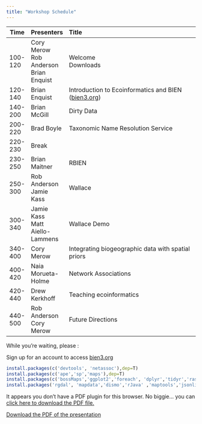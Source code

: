 ```yaml
---
title: "Workshop Schedule"
---
```


|  Time  |  Presenters  |  Title   
|--------|:-------------|:-----------------------------------------------------|
| 100-120 | Cory Merow <br> Rob Anderson <br> Brian Enquist | Welcome <br> Downloads |
| 120-140 | Brian Enquist | Introduction to Ecoinformatics and BIEN ([bien3.org](bien3.org))  |
| 140-200 | Brian McGill  | Dirty Data |
| 200-220 | Brad Boyle    | Taxonomic Name Resolution Service |
| 220-230 | Break         | |
| 230-250 | Brian Maitner | RBIEN |
| 250-300 | Rob Anderson <br> Jamie Kass | Wallace|
| 300-340 | Jamie Kass <br> Matt Aiello-Lammens | Wallace Demo |
| 340-400 | Cory Merow    | Integrating biogeographic data with spatial priors |
| 400-420 | Naia Morueta-Holme | Network Associations |
| 420-440 | Drew Kerkhoff | Teaching ecoinformatics |
| 440-500 | Rob Anderson <br> Cory Merow | Future Directions |



While you're waiting, please :

Sign up for an account to access [bien3.org](bien3.org)

```r
install.packages(c('devtools', 'netassoc'),dep=T)
install.packages(c('ape','sp','maps'),dep=T)
install.packages(c('bossMaps','ggplot2','foreach', 'dplyr','tidyr','raster'),dep=T)
install.packages('rgdal', 'mapdata','dismo','rJava' ,'maptools','jsonlite',dep=T)
```
<!--
Wallace: install_github()?
RBEIN:install_github("EnquistLab/RBIEN/BRI")
-->

<div>
<object data="3_1_assets/Intro_slides.pdf" type="application/pdf" width="100%" height="650px"> 
  <p>It appears you don't have a PDF plugin for this browser.
   No biggie... you can <a href="3_1_assets/Intro_slides.pdf">click here to
  download the PDF file.</a></p>  
 </object>
 </div>
 
 <p><a href="3_1_assets/Intro_slides.pdf">Download the PDF of the presentation</a></p>  

